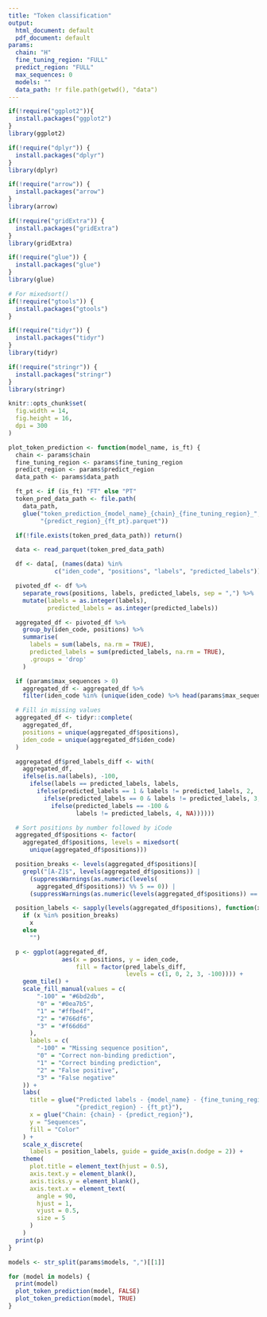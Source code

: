 ```yaml
---
title: "Token classification"
output:
  html_document: default
  pdf_document: default
params:
  chain: "H"
  fine_tuning_region: "FULL"
  predict_region: "FULL"
  max_sequences: 0
  models: ""
  data_path: !r file.path(getwd(), "data")
---
```

```r
if(!require("ggplot2")){
  install.packages("ggplot2")
}
library(ggplot2)

if(!require("dplyr")) {
  install.packages("dplyr")
}
library(dplyr)

if(!require("arrow")) {
  install.packages("arrow")
}
library(arrow)

if(!require("gridExtra")) {
  install.packages("gridExtra")
}
library(gridExtra)

if(!require("glue")) {
  install.packages("glue")
}
library(glue)

# For mixedsort()
if(!require("gtools")) {
  install.packages("gtools")
}

if(!require("tidyr")) {
  install.packages("tidyr")
}
library(tidyr)

if(!require("stringr")) {
  install.packages("stringr")
}
library(stringr)

knitr::opts_chunk$set(
  fig.width = 14,
  fig.height = 16,
  dpi = 300
)
```

```r
plot_token_prediction <- function(model_name, is_ft) {
  chain <- params$chain
  fine_tuning_region <- params$fine_tuning_region
  predict_region <- params$predict_region
  data_path <- params$data_path

  ft_pt <- if (is_ft) "FT" else "PT"
  token_pred_data_path <- file.path(
    data_path,
    glue("token_prediction_{model_name}_{chain}_{fine_tuning_region}_",
         "{predict_region}_{ft_pt}.parquet"))

  if(!file.exists(token_pred_data_path)) return()

  data <- read_parquet(token_pred_data_path)

  df <- data[, (names(data) %in%
             c("iden_code", "positions", "labels", "predicted_labels"))]

  pivoted_df <- df %>%
    separate_rows(positions, labels, predicted_labels, sep = ",") %>%
    mutate(labels = as.integer(labels),
           predicted_labels = as.integer(predicted_labels))

  aggregated_df <- pivoted_df %>%
    group_by(iden_code, positions) %>%
    summarise(
      labels = sum(labels, na.rm = TRUE),
      predicted_labels = sum(predicted_labels, na.rm = TRUE),
      .groups = 'drop'
    )

  if (params$max_sequences > 0)
    aggregated_df <- aggregated_df %>%
    filter(iden_code %in% (unique(iden_code) %>% head(params$max_sequences)))

  # Fill in missing values
  aggregated_df <- tidyr::complete(
    aggregated_df,
    positions = unique(aggregated_df$positions),
    iden_code = unique(aggregated_df$iden_code)
  )

  aggregated_df$pred_labels_diff <- with(
    aggregated_df,
    ifelse(is.na(labels), -100,
      ifelse(labels == predicted_labels, labels,
        ifelse(predicted_labels == 1 & labels != predicted_labels, 2,
          ifelse(predicted_labels == 0 & labels != predicted_labels, 3,
            ifelse(predicted_labels == -100 &
                   labels != predicted_labels, 4, NA))))))

  # Sort positions by number followed by iCode
  aggregated_df$positions <- factor(
    aggregated_df$positions, levels = mixedsort(
      unique(aggregated_df$positions)))

  position_breaks <- levels(aggregated_df$positions)[
    grepl("[A-Z]$", levels(aggregated_df$positions)) |
      (suppressWarnings(as.numeric(levels(
        aggregated_df$positions)) %% 5 == 0)) |
      (suppressWarnings(as.numeric(levels(aggregated_df$positions)) == 1))]

  position_labels <- sapply(levels(aggregated_df$positions), function(x)
    if (x %in% position_breaks)
      x
    else
      "")

  p <- ggplot(aggregated_df,
               aes(x = positions, y = iden_code,
                   fill = factor(pred_labels_diff,
                                 levels = c(1, 0, 2, 3, -100)))) +
    geom_tile() +
    scale_fill_manual(values = c(
        "-100" = "#6bd2db",
        "0" = "#0ea7b5",
        "1" = "#ffbe4f",
        "2" = "#766df6",
        "3" = "#f66d6d"
      ),
      labels = c(
        "-100" = "Missing sequence position",
        "0" = "Correct non-binding prediction",
        "1" = "Correct binding prediction",
        "2" = "False positive",
        "3" = "False negative"
    )) +
    labs(
      title = glue("Predicted labels - {model_name} - {fine_tuning_region} - ",
                   "{predict_region} - {ft_pt}"),
      x = glue("Chain: {chain} - {predict_region}"),
      y = "Sequences",
      fill = "Color"
    ) +
    scale_x_discrete(
      labels = position_labels, guide = guide_axis(n.dodge = 2)) +
    theme(
      plot.title = element_text(hjust = 0.5),
      axis.text.y = element_blank(),
      axis.ticks.y = element_blank(),
      axis.text.x = element_text(
        angle = 90,
        hjust = 1,
        vjust = 0.5,
        size = 5
      )
    )
  print(p)
}
```

```r
models <- str_split(params$models, ",")[[1]]

for (model in models) {
  print(model)
  plot_token_prediction(model, FALSE)
  plot_token_prediction(model, TRUE)
}
```
